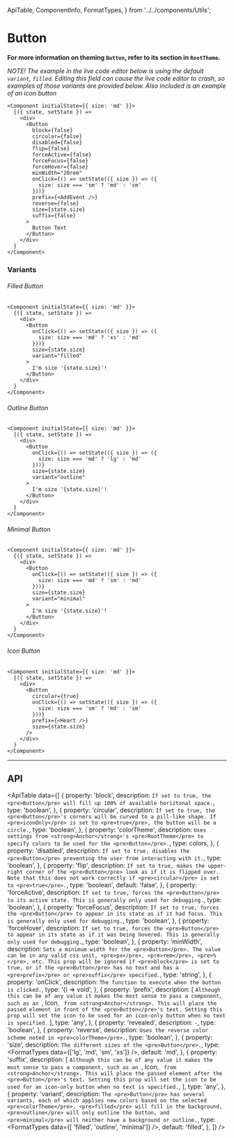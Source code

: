   ApiTable,
  ComponentInfo,
  FormatTypes,
} from '../../components/Utils';

# Button

<ComponentInfo title="Button" />

**For more information on theming `Button`, refer to its section
in <Link to="/theme/root-theme#buttons">`RootTheme`</Link>.**

*NOTE! The example in the live code editor below is using the default `variant`, `filled`.
Editing this field can cause the live code editor to crash, so examples of those variants are provided
below. Also included is an example of an icon button*

```tsx live
<Component initialState={{ size: 'md' }}>
  {({ state, setState }) =>
    <div>
      <Button
        block={false}
        circular={false}
        disabled={false}
        flip={false}
        forceActive={false}
        forceFocus={false}
        forceHover={false}
        minWidth="20rem"
        onClick={() => setState(({ size }) => ({
          size: size === 'sm' ? 'md' : 'sm'
        }))}
        prefix={<AddEvent />}
        reverse={false}
        size={state.size}
        suffix={false}
      >
        Button Text
      </Button>
    </div>
  }
</Component>
```

### Variants

###### Filled Button
```tsx live hideTitle
<Component initialState={{ size: 'md' }}>
  {({ state, setState }) =>
    <div>
      <Button
        onClick={() => setState(({ size }) => ({
          size: size === 'md' ? 'xs' : 'md'
        }))}
        size={state.size}
        variant="filled"
      >
        I'm size '{state.size}'!
      </Button>
    </div>
  }
</Component>
```

###### Outline Button
```tsx live hideTitle
<Component initialState={{ size: 'md' }}>
  {({ state, setState }) =>
    <div>
      <Button
        onClick={() => setState(({ size }) => ({
          size: size === 'md' ? 'lg' : 'md'
        }))}
        size={state.size}
        variant="outline"
      >
        I'm size '{state.size}'!
      </Button>
    </div>
  }
</Component>
```

###### Minimal Button
```tsx live hideTitle
<Component initialState={{ size: 'md' }}>
  {({ state, setState }) =>
    <div>
      <Button
        onClick={() => setState(({ size }) => ({
          size: size === 'md' ? 'sm' : 'md'
        }))}
        size={state.size}
        variant="minimal"
      >
        I'm size '{state.size}'!
      </Button>
    </div>
  }
</Component>
```

###### Icon Button
```tsx live hideTitle
<Component initialState={{ size: 'md' }}>
  {({ state, setState }) =>
    <div>
      <Button
        circular={true}
        onClick={() => setState(({ size }) => ({
          size: size === 'sm' ? 'md' : 'sm'
        }))}
        prefix={<Heart />}
        size={state.size}
      />
    </div>
  }
</Component>
```

---

## API

<ApiTable data={[
    {
        property: 'block',
        description: `If set to true, the <pre>Button</pre> will fill up 100% of available horiztonal
            space.`,
        type: 'boolean',
    },
    {
        property: 'circular',
        description: `If set to true, the <pre>Button</pre>'s corners will be curved to a pill-like
            shape. If <pre>iconOnly</pre> is set to <pre>true</pre>, the button will be a circle.`,
        type: 'boolean',
    },
    {
        property: 'colorTheme',
        description: `Uses settings from <strong>Anchor</strong>'s <pre>RootTheme</pre> to
            specify colors to be used for the <pre>Button</pre>.`,
        type: <Link to="/theme/root-theme#buttons">colors</Link>,
    },
    {
        property: 'disabled',
        description: `If set to true, disables the <pre>Button</pre> preventing the user from
            interacting with it.`,
        type: 'boolean',
    },
    {
        property: 'flip',
        description: `If set to true, makes the upper-right corner of the <pre>Button</pre> look as
            if it is flipped over. Note that this does not work correctly if <pre>circular</pre> is
            set to <pre>true</pre>.`,
        type: 'boolean',
        default: 'false',
    },
    {
        property: 'forceActive',
        description: `If set to true, forces the <pre>Button</pre> to its active state. This is
            generally only used for debugging.`,
        type: 'boolean',
    },
    {
        property: 'forceFocus',
        description: `If set to true, forces the <pre>Button</pre> to appear in its state as if it
            had focus. This is generally only used for debugging.`,
        type: 'boolean',
    },
    {
        property: 'forceHover',
        description: `If set to true, forces the <pre>Button</pre> to appear in its state as if it
            was being hovered. This is generally only used for debugging.`,
        type: 'boolean',
    },
    {
        property: 'minWidth',
        description: `Sets a minimum width for the <pre>Button</pre>. The value can be in any valid
            css unit, <pre>px</pre>, <pre>rem</pre>, <pre>%</pre>, etc. This prop will be ignored if
            <pre>block</pre> is set to true, or if the <pre>Button</pre> has no text and has a
            <pre>prefix</pre> or <pre>suffix</pre> specified.`,
        type: 'string',
    },
    {
        property: 'onClick',
        description: `The function to execute when the button is clicked.`,
        type: '() => void',
    },
    {
        property: 'prefix',
        description: [
            `Although this can be of any value it makes the most sense to pass a component, such as an `,
            <Link to="/components/icon">Icon</Link>,
            ` from <strong>Anchor</strong>. This will place the passed element in front of the
            <pre>Button</pre>'s text. Setting this prop will set the icon to be used for an
            icon-only button when no text is specified.`
        ],
        type: 'any',
    },
    {
        property: 'revealed',
        description: `-`,
        type: 'boolean',
    },
    {
        property: 'reverse',
        description: `Uses the reverse color scheme noted in <pre>colorTheme</pre>.`,
        type: 'boolean',
    },
    {
        property: 'size',
        description: `The different sizes of the <pre>Button</pre>.`,
        type: <FormatTypes data={['lg', 'md', 'sm', 'xs']} />,
        default: 'md',
    },
    {
        property: 'suffix',
        description: [
            `Although this can be of any value it makes the most sense to pass a component,
            such as an `,
            <Link to="/components/icon">Icon</Link>,
            ` from <strong>Anchor</strong>. This will place the passed element after the
            <pre>Button</pre>'s text. Setting this prop will set the icon to be used for an
            icon-only button when no text is specified.`,
        ],
        type: 'any',
    },
    {
        property: 'variant',
        description: `The <pre>Button</pre> has several variants, each of which applies new colors
            based on the selected <pre>colorTheme</pre>. <pre>filled</pre> will fill in the
            background, <pre>outline</pre> will only outline the button, and <pre>minimal</pre> will
            neither have a background or outline.`,
        type: <FormatTypes data={[ 'filled', 'outline', 'minimal']} />,
        default: 'filled',
    },
]} />